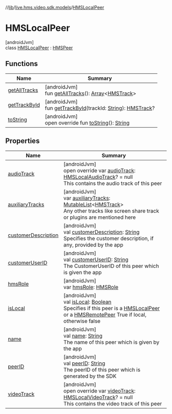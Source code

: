 //[lib](../../../index)/[live.hms.video.sdk.models](../index)/[HMSLocalPeer](index)

# HMSLocalPeer

[androidJvm]\
class [HMSLocalPeer](index) : [HMSPeer](../-h-m-s-peer/index)

## Functions

| Name                                           | Summary                                                                                                                                                                                                                            |
| ---------------------------------------------- | ---------------------------------------------------------------------------------------------------------------------------------------------------------------------------------------------------------------------------------- |
| [getAllTracks](../-h-m-s-peer/get-all-tracks)  | [androidJvm]<br />fun [getAllTracks](../-h-m-s-peer/get-all-tracks)(): [Array](https://kotlinlang.org/api/latest/jvm/stdlib/kotlin/-array/index.html)<[HMSTrack](../../live.hms.video.media.tracks/-h-m-s-track/index)>            |
| [getTrackById](../-h-m-s-peer/get-track-by-id) | [androidJvm]<br />fun [getTrackById](../-h-m-s-peer/get-track-by-id)(trackId: [String](https://kotlinlang.org/api/latest/jvm/stdlib/kotlin/-string/index.html)): [HMSTrack](../../live.hms.video.media.tracks/-h-m-s-track/index)? |
| [toString](to-string)                          | [androidJvm]<br />open override fun [toString](to-string)(): [String](https://kotlinlang.org/api/latest/jvm/stdlib/kotlin/-string/index.html)                                                                                      |

## Properties

| Name                                                              | Summary                                                                                                                                                                                                                                                                                                                                    |
| ----------------------------------------------------------------- | ------------------------------------------------------------------------------------------------------------------------------------------------------------------------------------------------------------------------------------------------------------------------------------------------------------------------------------------ |
| [audioTrack](audio-track)                                         | [androidJvm]<br />open override var [audioTrack](audio-track): [HMSLocalAudioTrack](../../live.hms.video.media.tracks/-h-m-s-local-audio-track/index)? = null<br />This contains the audio track of this peer                                                                                                                              |
| [auxiliaryTracks](index#425968131%2FProperties%2F-1973928616)     | [androidJvm]<br />var [auxiliaryTracks](index#425968131%2FProperties%2F-1973928616): [MutableList](https://kotlinlang.org/api/latest/jvm/stdlib/kotlin.collections/-mutable-list/index.html)<[HMSTrack](../../live.hms.video.media.tracks/-h-m-s-track/index)><br />Any other tracks like screen share track or plugins are mentioned here |
| [customerDescription](index#653850035%2FProperties%2F-1973928616) | [androidJvm]<br />val [customerDescription](index#653850035%2FProperties%2F-1973928616): [String](https://kotlinlang.org/api/latest/jvm/stdlib/kotlin/-string/index.html)<br />Specifies the customer description, if any, provided by the app                                                                                             |
| [customerUserID](index#1687923365%2FProperties%2F-1973928616)     | [androidJvm]<br />val [customerUserID](index#1687923365%2FProperties%2F-1973928616): [String](https://kotlinlang.org/api/latest/jvm/stdlib/kotlin/-string/index.html)<br />The CustomerUserID of this peer which is given the app                                                                                                          |
| [hmsRole](index#429852173%2FProperties%2F-1973928616)             | [androidJvm]<br />var [hmsRole](index#429852173%2FProperties%2F-1973928616): [HMSRole](../../live.hms.video.sdk.models.role/-h-m-s-role/index)                                                                                                                                                                                             |
| [isLocal](index#-5510672%2FProperties%2F-1973928616)              | [androidJvm]<br />val [isLocal](index#-5510672%2FProperties%2F-1973928616): [Boolean](https://kotlinlang.org/api/latest/jvm/stdlib/kotlin/-boolean/index.html)<br />Specifies if this peer is a [HMSLocalPeer](index) or a [HMSRemotePeer](../-h-m-s-remote-peer/index) True if local, otherwise false                                     |
| [name](index#1772522654%2FProperties%2F-1973928616)               | [androidJvm]<br />val [name](index#1772522654%2FProperties%2F-1973928616): [String](https://kotlinlang.org/api/latest/jvm/stdlib/kotlin/-string/index.html)<br />The name of this peer which is given by the app                                                                                                                           |
| [peerID](index#-1542836628%2FProperties%2F-1973928616)            | [androidJvm]<br />val [peerID](index#-1542836628%2FProperties%2F-1973928616): [String](https://kotlinlang.org/api/latest/jvm/stdlib/kotlin/-string/index.html)<br />The peerID of this peer which is generated by the SDK                                                                                                                  |
| [videoTrack](video-track)                                         | [androidJvm]<br />open override var [videoTrack](video-track): [HMSLocalVideoTrack](../../live.hms.video.media.tracks/-h-m-s-local-video-track/index)? = null<br />This contains the video track of this peer                                                                                                                              |
